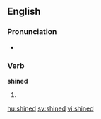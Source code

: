 ==English==

===Pronunciation===
*{{IPA|/'ʃaɪnd/}}

===Verb===
'''shined'''

# {{past of|[[shine]]}}

[[hu:shined]]
[[sv:shined]]
[[vi:shined]]